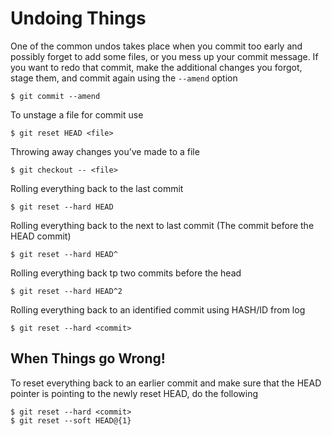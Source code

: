 # Undoing Things

One of the common undos takes place when you commit too early and possibly forget 
to add some files, or you mess up your commit message. If you want to redo that 
commit, make the additional changes you forgot, stage them, and commit again 
using the `--amend` option

```
$ git commit --amend
```

To unstage a file for commit use

```
$ git reset HEAD <file>
```

Throwing away changes you've made to a file

```
$ git checkout -- <file>
```

Rolling everything back to the last commit

```
$ git reset --hard HEAD
```

Rolling everything back to the next to last commit (The commit before the HEAD 
commit)

```
$ git reset --hard HEAD^
```

Rolling everything back tp two commits before the head

```
$ git reset --hard HEAD^2
```

Rolling everything back to an identified commit using HASH/ID from log

```
$ git reset --hard <commit>
```


## When Things go Wrong!

To reset everything back to an earlier commit and make sure that the HEAD pointer 
is pointing to the newly reset HEAD, do the following

```
$ git reset --hard <commit>
$ git reset --soft HEAD@{1}
```